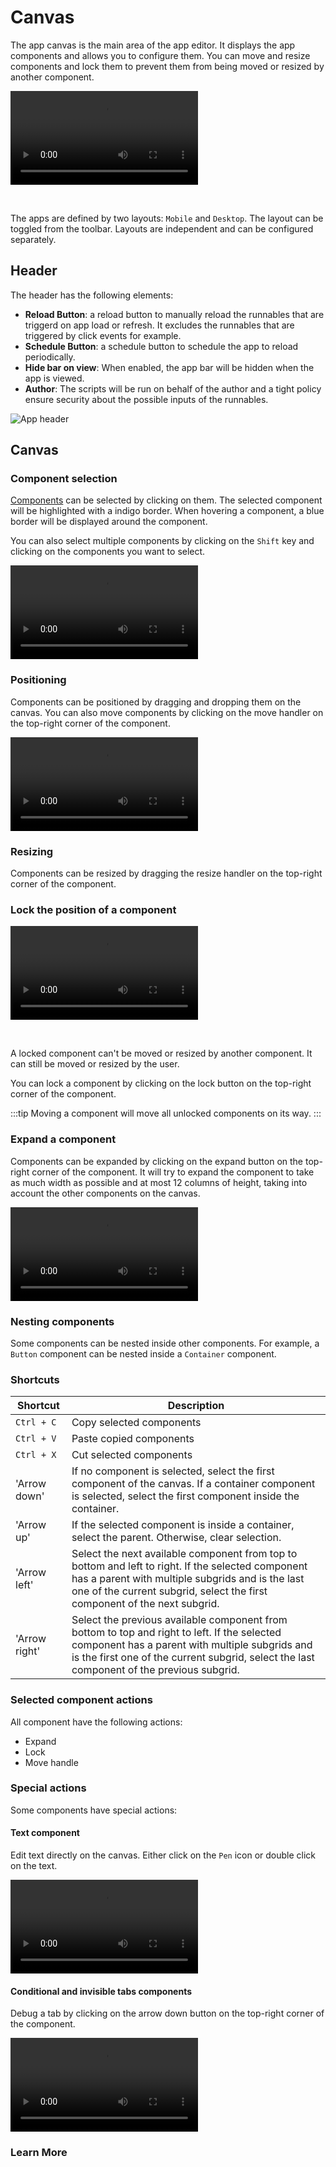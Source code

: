 
# Canvas

The app canvas is the main area of the app editor. It displays the app components and allows you to configure them.
You can move and resize components and lock them to prevent them from being moved or resized by another component.

<video
	className="border-2 rounded-xl object-cover w-full h-full dark:border-gray-800"
	autoPlay
	loop
	controls
	id="main-video"
	src="/videos/dnd.mp4"
/>

<br />

The apps are defined by two layouts: `Mobile` and `Desktop`. The layout can be toggled from the toolbar. Layouts are independent and can be configured separately.

## Header

The header has the following elements:

- **Reload Button**: a reload button to manually reload the runnables that are triggerd on app load or refresh. It excludes the runnables that are triggered by click events for example.
- **Schedule Button**: a schedule button to schedule the app to reload periodically.
- **Hide bar on view**: When enabled, the app bar will be hidden when the app is viewed.
- **Author**: The scripts will be run on behalf of the author and a tight policy ensure security about the possible inputs of the runnables.

![App header](../assets/apps/3_app_canvas/app-header.png.webp)

## Canvas

### Component selection

[Components](./4_app_configuration_settings/1_app_component_library.mdx) can be selected by clicking on them. The selected component will be highlighted with a indigo border.
When hovering a component, a blue border will be displayed around the component.

You can also select multiple components by clicking on the `Shift` key and clicking on the components you want to select.

<video
	className="border-2 rounded-xl object-cover w-full h-full"
	autoPlay
	controls
	id="app-component-selection"
	src="/videos/app-component-selection.mp4"
/>

### Positioning

Components can be positioned by dragging and dropping them on the canvas. You can also move components by clicking on the move handler on the top-right corner of the component.

<video
	className="border-2 rounded-xl object-cover w-full h-full"
	autoPlay
	controls
	id="component-moving"
	src="/videos/component-moving.mp4"
/>

### Resizing

Components can be resized by dragging the resize handler on the top-right corner of the component.

### Lock the position of a component

<video
	className="border-2 rounded-xl object-cover w-full h-full"
	autoPlay
	controls
	id="app-lock"
	src="/videos/app-lock.mp4"
/>

<br />

A locked component can't be moved or resized by another component. It can still be moved or resized by the user.

You can lock a component by clicking on the lock button on the top-right corner of the component.

:::tip
Moving a component will move all unlocked components on its way.
:::

### Expand a component

Components can be expanded by clicking on the expand button on the top-right corner of the component. It will try to expand the component to take as much width as possible and at most 12 columns of height, taking into account the other components on the canvas.

<video
	className="border-2 rounded-xl object-cover w-full h-full"
	autoPlay
	controls
	id="component-expand"
	src="/videos/component-expand.mp4"
/>

### Nesting components

Some components can be nested inside other components. For example, a `Button` component can be nested inside a `Container` component.

### Shortcuts

| Shortcut      | Description                                                                                                                                                                                                                                 |
| ------------- | ------------------------------------------------------------------------------------------------------------------------------------------------------------------------------------------------------------------------------------------- |
| `Ctrl + C`    | Copy selected components                                                                                                                                                                                                                    |
| `Ctrl + V`    | Paste copied components                                                                                                                                                                                                                     |
| `Ctrl + X`    | Cut selected components                                                                                                                                                                                                                     |
| 'Arrow down'  | If no component is selected, select the first component of the canvas. If a container component is selected, select the first component inside the container.                                                                               |
| 'Arrow up'    | If the selected component is inside a container, select the parent. Otherwise, clear selection.                                                                                                                                             |
| 'Arrow left'  | Select the next available component from top to bottom and left to right. If the selected component has a parent with multiple subgrids and is the last one of the current subgrid, select the first component of the next subgrid.         |
| 'Arrow right' | Select the previous available component from bottom to top and right to left. If the selected component has a parent with multiple subgrids and is the first one of the current subgrid, select the last component of the previous subgrid. |

### Selected component actions

All component have the following actions:

- Expand
- Lock
- Move handle

### Special actions

Some components have special actions:

#### Text component

Edit text directly on the canvas. Either click on the `Pen` icon or double click on the text.

<video
	className="border-2 rounded-xl object-cover w-full h-full"
	autoPlay
	controls
	id="app-text-inline-editor"
	src="/videos/app-text-inline-editor.mp4"
/>

#### Conditional and invisible tabs components

Debug a tab by clicking on the arrow down button on the top-right corner of the component.

<video
	className="border-2 rounded-xl object-cover w-full h-full"
	autoPlay
	loop
	controls
	id="app-debug-tabs"
	src="/videos/app-debug-tabs.mp4"
/>

### Learn More

<div class="grid grid-cols-2 gap-6 mb-4">
	<DocCard
		color="orange"
		title="Component Library"
		description="Discover all the components available in the library, and their configurations."
		href="/docs/apps/app_configuration_settings/app_component_library"
	/>
	<DocCard
		color="orange"
		title="Styling"
		description="Give styling to your app & components."
		href="/docs/apps/app_configuration_settings/app_styling"
	/>
	<DocCard
		color="orange"
		title="Component Configuration"
		description="Learn how to configure a component."
		href="/docs/apps/app_configuration_settings/app_component_configuration"
	/>
</div>
